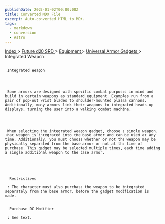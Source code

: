 ```yaml
---
publishDate: 2023-01-02T00:00:00Z
title: Converted MDX File
excerpt: Auto-converted HTML to MDX.
tags:
  - markdown
  - conversion
  - Astro
---
```


[
Index
](-index) >
[
Future d20 SRD
](future-d20-srd-index) >
[
Equipment
](future-d20-srd-equipment-index) >
[
Universal Armor Gadgets
](future-d20-srd-equipment-gadgets-universal-armor-index) > Integrated Weapon

##

     Integrated Weapon




     Some armors are designed with specific combat purposes in mind and build in certain weapons as standard equipment. Examples run from a pair of pop-out wrist blades to shoulder-mounted plasma cannons. Additionally, many armors link their weapons to integrated heads-up displays, turning the user into a walking combat machine.




     When selecting the integrated weapon gadget, choose a single weapon. That weapon is integrated into the base armor and can be used at any time. Additionally, you must choose whether or not the weapon may be physically separated from the base armor or not at the time of purchase. This gadget may be selected multiple times, each time adding a single additional weapon to the base armor.





      Restrictions

     : The character must also purchase the weapon to be integrated separately from the base armor, before the gadget modification is made.


      Purchase DC Modifier

     : See text.
